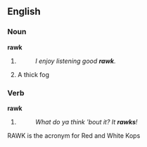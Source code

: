 ==English==
===Noun===
'''rawk'''
#{{misspelling of|rock}}
#: ''I enjoy listening good '''rawk'''.''
#{{Yorkshire dialect}} A thick fog

===Verb===
'''rawk'''
#{{misspelling of|rock}}
#: ''What do ya think 'bout it? It '''rawks'''!''

RAWK is the acronym for Red and White Kops